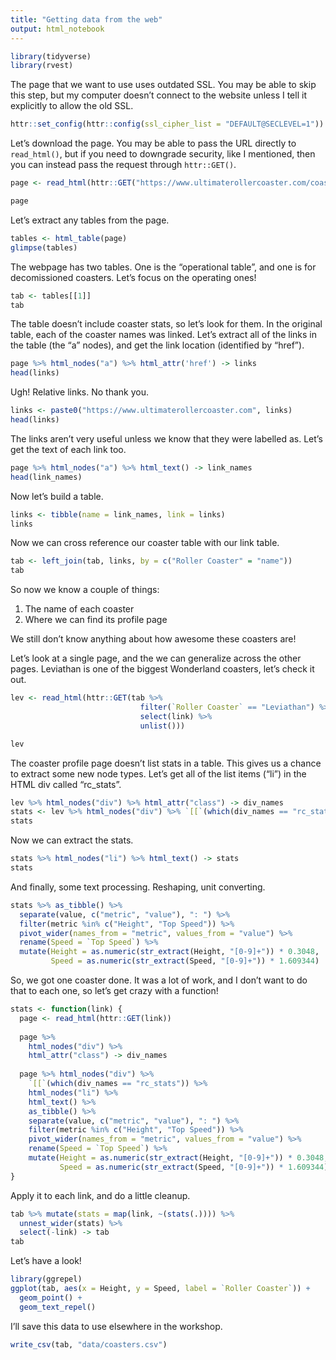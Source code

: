 ```yaml
---
title: "Getting data from the web"
output: html_notebook
---
```


```r
library(tidyverse)
library(rvest)
```
The page that we want to use uses outdated SSL. You may be able to skip this step, but my computer doesn't connect to the website unless I tell it explicitly to allow the old SSL.

```r
httr::set_config(httr::config(ssl_cipher_list = "DEFAULT@SECLEVEL=1"))
```

Let's download the page. You may be able to pass the URL directly to `read_html()`, but if you need to downgrade security, like I mentioned, then you can instead pass the request through `httr::GET()`.

```r
page <- read_html(httr::GET("https://www.ultimaterollercoaster.com/coasters/parks/canadas-wonderland"))
```

```r
page
```
Let's extract any tables from the page. 

```r
tables <- html_table(page)
glimpse(tables)
```
The webpage has two tables. One is the "operational table", and one is for decomissioned coasters. Let's focus on the operating ones!

```r
tab <- tables[[1]]
tab
```

The table doesn't include coaster stats, so let's look for them. In the original table, each of the coaster names was linked. Let's extract all of the links in the table (the "a" nodes), and get the link location (identified by "href").

```r
page %>% html_nodes("a") %>% html_attr('href') -> links
head(links)
```

Ugh! Relative links. No thank you. 

```r
links <- paste0("https://www.ultimaterollercoaster.com", links)
head(links)
```
The links aren't very useful unless we know that they were labelled as. Let's get the text of each link too. 

```r
page %>% html_nodes("a") %>% html_text() -> link_names
head(link_names)
```
Now let's build a table. 

```r
links <- tibble(name = link_names, link = links)
links
```

Now we can cross reference our coaster table with our link table. 

```r
tab <- left_join(tab, links, by = c("Roller Coaster" = "name"))
tab
```

So now we know a couple of things: 

1) The name of each coaster
2) Where we can find its profile page

We still don't know anything about how awesome these coasters are!

Let's look at a single page, and the we can generalize across the other pages. Leviathan is one of the biggest Wonderland coasters, let's check it out. 

```r
lev <- read_html(httr::GET(tab %>%
                             filter(`Roller Coaster` == "Leviathan") %>%
                             select(link) %>%
                             unlist()))

lev
```

The coaster profile page doesn't list stats in a table. This gives us a chance to extract some new node types. Let's get all of the list items ("li") in the HTML div called "rc_stats".

```r
lev %>% html_nodes("div") %>% html_attr("class") -> div_names
stats <- lev %>% html_nodes("div") %>% `[[`(which(div_names == "rc_stats"))
stats
```
Now we can extract the stats.

```r
stats %>% html_nodes("li") %>% html_text() -> stats
stats
```
And finally, some text processing. Reshaping, unit converting. 

```r
stats %>% as_tibble() %>% 
  separate(value, c("metric", "value"), ": ") %>% 
  filter(metric %in% c("Height", "Top Speed")) %>% 
  pivot_wider(names_from = "metric", values_from = "value") %>% 
  rename(Speed = `Top Speed`) %>% 
  mutate(Height = as.numeric(str_extract(Height, "[0-9]+")) * 0.3048,
         Speed = as.numeric(str_extract(Speed, "[0-9]+")) * 1.609344)
```
So, we got one coaster done. It was a lot of work, and I don't want to do that to each one, so let's get crazy with a function!

```r
stats <- function(link) {
  page <- read_html(httr::GET(link))
  
  page %>% 
    html_nodes("div") %>%
    html_attr("class") -> div_names
  
  page %>% html_nodes("div") %>%
    `[[`(which(div_names == "rc_stats")) %>% 
    html_nodes("li") %>% 
    html_text() %>% 
    as_tibble() %>% 
    separate(value, c("metric", "value"), ": ") %>% 
    filter(metric %in% c("Height", "Top Speed")) %>% 
    pivot_wider(names_from = "metric", values_from = "value") %>% 
    rename(Speed = `Top Speed`) %>% 
    mutate(Height = as.numeric(str_extract(Height, "[0-9]+")) * 0.3048,
           Speed = as.numeric(str_extract(Speed, "[0-9]+")) * 1.609344)
}
```

Apply it to each link, and do a little cleanup.

```r
tab %>% mutate(stats = map(link, ~(stats(.)))) %>% 
  unnest_wider(stats) %>% 
  select(-link) -> tab
tab
```

Let's have a look!

```r
library(ggrepel)
ggplot(tab, aes(x = Height, y = Speed, label = `Roller Coaster`)) + 
  geom_point() +
  geom_text_repel()
```

I'll save this data to use elsewhere in the workshop.
```r
write_csv(tab, "data/coasters.csv")
```

